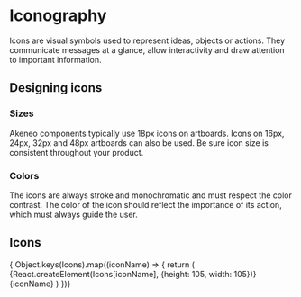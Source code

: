 
<Meta title="Guidelines/Iconography" />

# Iconography
Icons are visual symbols used to represent ideas, objects or actions. They communicate messages at a glance, allow interactivity and draw attention to important information.

## Designing icons

### Sizes

Akeneo components typically use 18px icons on artboards. Icons on 16px, 24px, 32px and 48px artboards can also be used. Be sure icon size is consistent throughout your product.

### Colors

The icons are always stroke and monochromatic and must respect the color contrast. The color of the icon should reflect the importance of its action, which must always guide the user.

## Icons
<Canvas>
  <Story name="Standard">
    <PreviewGrid>
      { Object.keys(Icons).map((iconName) => {
        return (
          <PreviewCard key={iconName}>
            <PreviewContainer>
              {React.createElement(Icons[iconName], {height: 105, width: 105})}
            </PreviewContainer>
            <LabelContainer>{iconName}</LabelContainer>
          </PreviewCard>
        )
      })}
    </PreviewGrid>
  </Story>
</Canvas>

